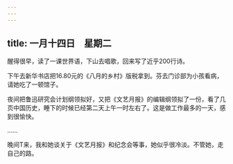 ```yaml
---
---
---
```

title: 一月十四日　星期二
---




醒得很早，读了一课世界语，下山去唱歌，回来写了近乎200行诗。

下午去新华书店把16.80元的《八月的乡村》版税拿到。芬去门诊部为小孩看病，请她吃了一顿馆子。

夜间把鲁迅研究会计划纲领拟好，又把《文艺月报》的编辑纲领拟了一份，看了几页中国历史，睡下的时候已经第二天上午一时左右了。这是做工作最多的一天，感到很愉快。

……

晚间T来，我和她谈关于《文艺月报》和纪念会等事，她似乎很冷淡。不管她，走自己的路。